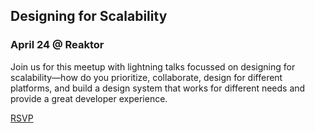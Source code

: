 
<Section>

## Designing for Scalability

### April 24 @ Reaktor

Join us for this meetup with lightning talks focussed on designing for scalability—how do you prioritize, collaborate, design for different platforms, and build a design system that works for different needs and provide a great developer experience.

[RSVP](https://www.meetup.com/NYC-Design-Systems-Coalition/events/260450846/ 'button')

</Section>

